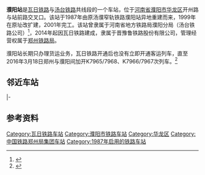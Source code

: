 {{Infobox China railway station
|车站名称 = 濮阳站
|图片 = 
|图片介绍 = 
|其他名称 = 
|车站拼音 = Puyang
|英文名称 = Puyang Railway Station
|电报码 = PYF
|拼音码 = PYA
|车站代码 = 24492<ref>{{cite book|title=中华人民共和国铁路车站代码（GB/T 10302-2010）|publisher=中国标准出版社|year=2010|isbn=155066140495|ignore-isbn-error=true|pages=28}}</ref>
|车站类型 = 客、货运站
|始建时间 = 1987年
|开通运营 = 2016年3月18日（客运）
|车站位置 = [[河南省|河南省]][[濮阳市|濮阳市]][[华龙区|华龙区]]开州路与站前路交叉口
|坐标 = {{coord|35|44|28|N|115|1|6.5|E|display=inline,title}}
|归属 = [[郑州铁路局|郑州铁路局]][[安阳车务段|安阳车务段]]
|线路 = [[汤台铁路|汤台铁路]]、[[瓦日铁路|瓦日铁路]]
|车站等级 = 
|使用状态 = 使用中
|股道数目 = 8
|正线 = 2
|到发线 = 6
|其它线 = 
|月台数目 = 
|侧式站台 = 
|岛式站台 = 
|站台面 = 
|网站 = 
|站线配置图 = 
}}
'''濮阳站'''是[[瓦日铁路|瓦日铁路]]与[[汤台铁路|汤台铁路]]共线段的一个车站，位于[[河南省|河南省]][[濮阳市|濮阳市]][[华龙区|华龙区]]开州路与站前路交叉口。该站于1987年由原汤濮窄轨铁路濮阳站异地重建而来，1999年在原址改扩建，2001年完工。该站曾隶属于河南省地方铁路局濮阳分局（汤台铁路公司）<ref>{{cite news|url=http://news.shangdu.com/category/dishi/457000/2008/03/14/2008-03-14_879067_457000.shtml|title=濮阳市政协就加快发展现代物流业展开专题调研|publisher=濮阳市人民政府网|date=2008-03-14|accessdate=2016-03-17}}{{dead link|date=2018年3月 |bot=InternetArchiveBot |fix-attempted=yes }}</ref>，2014年起因瓦日铁路建成，隶属于晋豫鲁铁路股份有限公司，管理经营权属于[[郑州铁路局|郑州铁路局]]。

濮阳站长期只办理货运业务，瓦日铁路开通后也没有立即开通客运列车，直至2016年3月18日郑州与濮阳间加开K7965/7968、K7966/7967次列车。<ref>{{cite news|url=http://news.dahe.cn/2016/03-16/106584640.html|title=郑州到濮阳首开客运列车 票价不便宜时间却翻倍|publisher=[[郑州晚报|郑州晚报]]|date=2016-03-16|accessdate=2016-03-17|archive-date=2019-08-19|archive-url=https://web.archive.org/web/20190819080945/http://news.dahe.cn/2016/03-16/106584640.html|dead-url=no}}</ref>

== 邻近车站 ==
{{start rail box|[[中国铁路|中国铁路]]}}
{{s-inop|[[濮阳西站|濮阳西站]]|汤台线{{站|汤阴}}方向<br />瓦日线{{站|兴县}}方向|rows=2}}
{{s-line|[[汤台铁路|汤台铁路]]<br />← 10km 濮阳站 18km →}}
{{s-inop|[[柴村站|柴村站]]|汤台线{{站|台前}}方向<br />瓦日线{{站|日照南}}方向|rows=2}}
|-
{{s-line|[[瓦日铁路|瓦日铁路]]<br />← 10km 濮阳站 18km →}}
{{end box}}

== 参考资料 ==
{{reflist}}

{{汤台铁路}}
{{瓦日铁路}}
{{DEFAULTSORT:Puyang Railway Station}}
[[Category:瓦日铁路车站|Category:瓦日铁路车站]]
[[Category:濮阳市铁路车站|Category:濮阳市铁路车站]]
[[Category:华龙区|Category:华龙区]]
[[Category:中国铁路郑州局集团车站|Category:中国铁路郑州局集团车站]]
[[Category:1987年启用的铁路车站|Category:1987年启用的铁路车站]]